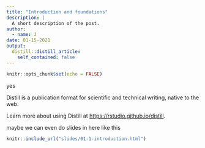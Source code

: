 ```yaml
---
title: "Introduction and foundations"
description: |
  A short description of the post.
author:
  - name: J
date: 01-15-2021
output:
  distill::distill_article:
    self_contained: false
---
```



```r
knitr::opts_chunk$set(echo = FALSE)
```

yes

Distill is a publication format for scientific and technical writing, native to the web.

Learn more about using Distill at <https://rstudio.github.io/distill>.

maybe we can even do slides in here like this

```r
knitr::include_url("slides/01-1-introduction.html")
```

